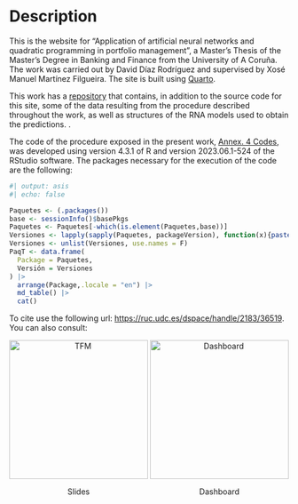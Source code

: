 # Description {.unnumbered}

This is the website for "Application of artificial neural networks and quadratic programming in portfolio management", a Master's Thesis of the Master's Degree in Banking and Finance from the University of A Coruña. The work was carried out by David Díaz Rodríguez and supervised by Xosé Manuel Martínez Filgueira. The site is built using [Quarto](https://quarto.org/).

This work has a [repository](https://github.com/davidrsch/TFM) that contains, in addition to the source code for this site, some of the data resulting from the procedure described throughout the work, as well as structures of the RNA models used to obtain the predictions. .

The code of the procedure exposed in the present work, [Annex. 4 Codes](Annex4.html), was developed using version 4.3.1 of R and version 2023.06.1-524 of the RStudio software. The packages necessary for the execution of the code are the following:

```r
#| output: asis
#| echo: false

Paquetes <- (.packages())
base <- sessionInfo()$basePkgs
Paquetes <- Paquetes[-which(is.element(Paquetes,base))]
Versiones <- lapply(sapply(Paquetes, packageVersion), function(x){paste(x, collapse = '.')})
Versiones <- unlist(Versiones, use.names = F)
PaqT <- data.frame(
  Package = Paquetes,
  Versión = Versiones
) |>
  arrange(Package,.locale = "en") |>
  md_table() |>
  cat()
```

To cite use the following url: [https://ruc.udc.es/dspace/handle/2183/36519](https://ruc.udc.es/dspace/handle/2183/36519). You can also consult:

```{=html}
<div style = "text-align: center;">
  <div style = "display: inline-block;">
    <img src = "../sm/slides.png" alt = "TFM" height = "250"/>
    <p>Slides</p>
  </div>
  <div style = "display: inline-block;">
    <img src = "../sm/dashboard.png" alt = "Dashboard" height = "250"/>
    <p>Dashboard</p>
  </div>
</div>
```
